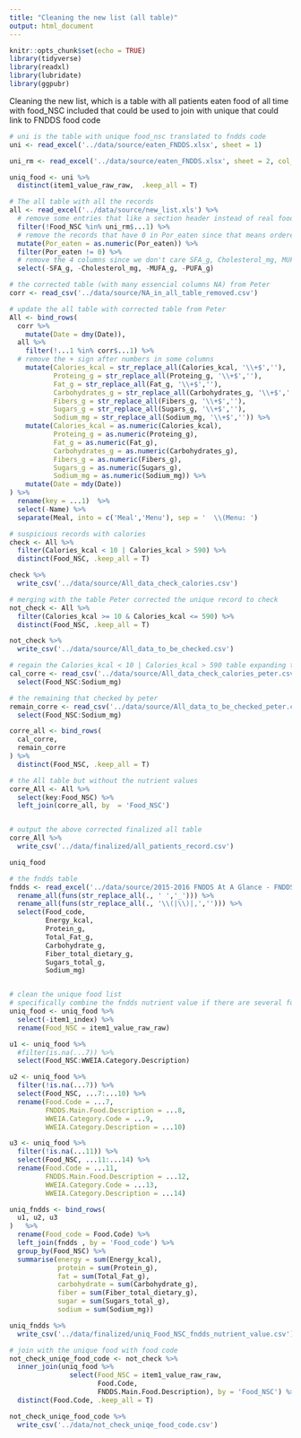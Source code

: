 ```yaml
---
title: "Cleaning the new list (all table)"
output: html_document
---
```


```r
knitr::opts_chunk$set(echo = TRUE)
library(tidyverse)
library(readxl)
library(lubridate)
library(ggpubr)
```

Cleaning the new list, which is a table with all patients eaten food of all time
with food_NSC included that could be used to join with unique that could link to FNDDS food code


```r
# uni is the table with unique food_nsc translated to fndds code
uni <- read_excel('../data/source/eaten_FNDDS.xlsx', sheet = 1)

uni_rm <- read_excel('../data/source/eaten_FNDDS.xlsx', sheet = 2, col_names = F)

uniq_food <- uni %>% 
  distinct(item1_value_raw_raw,  .keep_all = T)

# The all table with all the records
all <- read_excel('../data/source/new_list.xls') %>% 
  # remove some entries that like a section header instead of real food
  filter(!Food_NSC %in% uni_rm$...1) %>% 
  # remove the records that have 0 in Por_eaten since that means ordered but not eaten
  mutate(Por_eaten = as.numeric(Por_eaten)) %>% 
  filter(Por_eaten != 0) %>% 
  # remove the 4 columns since we don't care SFA_g, Cholesterol_mg, MUFA_g, PUFA_g c
  select(-SFA_g, -Cholesterol_mg, -MUFA_g, -PUFA_g) 

# the corrected table (with many essencial columns NA) from Peter
corr <- read_csv('../data/source/NA_in_all_table_removed.csv')

# update the all table with corrected table from Peter
All <- bind_rows(
  corr %>% 
    mutate(Date = dmy(Date)),
  all %>% 
    filter(!...1 %in% corr$...1) %>% 
  # remove the + sign after numbers in some columns
    mutate(Calories_kcal = str_replace_all(Calories_kcal, '\\+$',''),
           Proteing_g = str_replace_all(Proteing_g, '\\+$',''),
           Fat_g = str_replace_all(Fat_g, '\\+$',''),
           Carbohydrates_g = str_replace_all(Carbohydrates_g, '\\+$',''),
           Fibers_g = str_replace_all(Fibers_g, '\\+$',''),
           Sugars_g = str_replace_all(Sugars_g, '\\+$',''),
           Sodium_mg = str_replace_all(Sodium_mg, '\\+$','')) %>% 
    mutate(Calories_kcal = as.numeric(Calories_kcal),
           Proteing_g = as.numeric(Proteing_g),
           Fat_g = as.numeric(Fat_g),
           Carbohydrates_g = as.numeric(Carbohydrates_g),
           Fibers_g = as.numeric(Fibers_g),
           Sugars_g = as.numeric(Sugars_g),
           Sodium_mg = as.numeric(Sodium_mg)) %>% 
    mutate(Date = mdy(Date))
) %>% 
  rename(key = ...1)  %>% 
  select(-Name) %>% 
  separate(Meal, into = c('Meal','Menu'), sep = '  \\(Menu: ')
```

```r
# suspicious records with calories
check <- All %>% 
  filter(Calories_kcal < 10 | Calories_kcal > 590) %>% 
  distinct(Food_NSC, .keep_all = T)

check %>% 
  write_csv('../data/source/All_data_check_calories.csv')
```


```r
# merging with the table Peter corrected the unique record to check
not_check <- All %>% 
  filter(Calories_kcal >= 10 & Calories_kcal <= 590) %>% 
  distinct(Food_NSC, .keep_all = T)

not_check %>% 
  write_csv('../data/source/All_data_to_be_checked.csv')

```


```r
# regain the Calories_kcal < 10 | Calories_kcal > 590 table expanding the unique items
cal_corre <- read_csv('../data/source/All_data_check_calories_peter.csv') %>% 
  select(Food_NSC:Sodium_mg)

# the remaining that checked by peter
remain_corre <- read_csv('../data/source/All_data_to_be_checked_peter.csv') %>% 
  select(Food_NSC:Sodium_mg)

corre_all <- bind_rows(
  cal_corre,
  remain_corre
) %>% 
  distinct(Food_NSC, .keep_all = T)

# the All table but without the nutrient values
corre_All <- All %>% 
  select(key:Food_NSC) %>% 
  left_join(corre_all, by  = 'Food_NSC')


# output the above corrected finalized all table
corre_All %>% 
  write_csv('../data/finalized/all_patients_record.csv')
```

```r
uniq_food
```

```r
# the fndds table
fndds <- read_excel('../data/source/2015-2016 FNDDS At A Glance - FNDDS Nutrient Values.xlsx', skip = 1) %>% 
  rename_all(funs(str_replace_all(., ' ','_'))) %>% 
  rename_all(funs(str_replace_all(., '\\(|\\)|,',''))) %>% 
  select(Food_code, 
         Energy_kcal, 
         Protein_g, 
         Total_Fat_g,
         Carbohydrate_g,
         Fiber_total_dietary_g,
         Sugars_total_g,
         Sodium_mg)


# clean the unique food list
# specifically combine the fndds nutrient value if there are several food codes to one food_nsc
uniq_food <- uniq_food %>% 
  select(-item1_index) %>% 
  rename(Food_NSC = item1_value_raw_raw)

u1 <- uniq_food %>% 
  #filter(is.na(...7)) %>% 
  select(Food_NSC:WWEIA.Category.Description)

u2 <- uniq_food %>% 
  filter(!is.na(...7)) %>% 
  select(Food_NSC, ...7:...10) %>% 
  rename(Food.Code = ...7,
         FNDDS.Main.Food.Description = ...8,
         WWEIA.Category.Code = ...9,
         WWEIA.Category.Description = ...10)

u3 <- uniq_food %>% 
  filter(!is.na(...11)) %>% 
  select(Food_NSC, ...11:...14) %>% 
  rename(Food.Code = ...11,
         FNDDS.Main.Food.Description = ...12,
         WWEIA.Category.Code = ...13,
         WWEIA.Category.Description = ...14)

uniq_fndds <- bind_rows(
  u1, u2, u3
)   %>% 
  rename(Food_code = Food.Code) %>% 
  left_join(fndds , by = 'Food_code') %>% 
  group_by(Food_NSC) %>% 
  summarise(energy = sum(Energy_kcal),
            protein = sum(Protein_g),
            fat = sum(Total_Fat_g),
            carbohydrate = sum(Carbohydrate_g),
            fiber = sum(Fiber_total_dietary_g),
            sugar = sum(Sugars_total_g),
            sodium = sum(Sodium_mg))

uniq_fndds %>% 
  write_csv('../data/finalized/uniq_Food_NSC_fndds_nutrient_value.csv')
```


```r
# join with the unique food with food code 
not_check_uniqe_food_code <- not_check %>% 
  inner_join(uniq_food %>% 
               select(Food_NSC = item1_value_raw_raw,
                      Food.Code,
                      FNDDS.Main.Food.Description), by = 'Food_NSC') %>% 
  distinct(Food.Code, .keep_all = T)

not_check_uniqe_food_code %>% 
  write_csv('../data/not_check_uniqe_food_code.csv')
```
